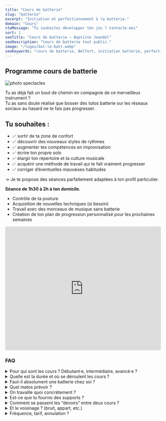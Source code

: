 ```yaml
---
title: "Cours de batterie"
slug: "batterie"
excerpt: "Initiation et perfectionnement à la batterie."
domain: "Cours"
ctaMessage: "Tu souhaites développer ton jeu ? Contacte-moi"
sort: 1
seoTitle: "Cours de batterie — Baptiste Jeandel"
seoDescription: "Cours de batterie tout public."
image: "/logos/bat-le-batt.webp"
seoKeywords: "cours de batterie, Belfort, initiation batterie, perfectionnement, technique mains et pieds, improvisation, solo de batterie, backing tracks, métronome, professeur de batterie"
---
```

## Programme cours de batterie

![photo spectacles](/images/cours-de-batterie/cours-de-batterie-avec-batlebatt.webp)

Tu as déjà fait un bout de chemin en compagnie de ce merveilleux instrument ?  
Tu as sans doute réalisé que bosser des tutos batterie sur les réseaux sociaux au hasard ne te fais pas progresser.

## Tu souhaites :
- ✅ sortir de ta zone de confort
- ✅ découvrir des nouveaux styles de rythmes
- ✅ augmenter tes compétences en improvisation
- ✅ écrire ton propre solo
- ✅ élargir ton répertoire et ta culture musicale
- ✅ acquérir une méthode de travail qui te fait vraiment progresser
- ✅ corriger d’éventuelles mauvaises habitudes

→ Je te propose des séances parfaitement adaptées à ton profil particulier.

**Séance de 1h30 à 2h à ton domicile.**

- Contrôle de ta posture
- Acquisition de nouvelles techniques (si besoin)
- Travail avec des morceaux de musique sans batterie 
- Création de ton plan de progression personnalisé pour les prochaines semaines


<iframe width="100%" height="400" src="https://www.youtube.com/embed/pPTc98-T_d0?si=9kgd2owic0yifTq_" title="YouTube video player" frameborder="0" allow="accelerometer; autoplay; clipboard-write; encrypted-media; gyroscope; picture-in-picture; web-share" referrerpolicy="strict-origin-when-cross-origin" allowfullscreen></iframe>

### FAQ

<details>
  <summary>Pour qui sont les cours ? Débutant·e, intermédiaire, avancé·e ?</summary>
  Pour tous niveaux. On part de ton jeu réel (forces, blocages) et on construit un plan qui te fait progresser sans blabla.
</details>

<details>
  <summary>Quelle est la durée et où se déroulent les cours ?</summary>
  <strong>1h30 à 2h</strong>, directement <strong>à ton domicile</strong> — pratique et efficace pour travailler sur TON kit.
</details>

<details>
  <summary>Faut-il absolument une batterie chez soi ?</summary>
  Idéalement oui (élec ou acoustique). Sinon, on démarre sur <strong>pad + baguettes</strong> le temps d’équiper le coin drum (solutions step-by-step possibles).
</details>

<details>
  <summary>Quel matos prévoir ?</summary>
  Ton kit (ou pad), une <strong>paire de baguettes</strong> qui te va, un <strong>métronome</strong> (appli ok) et de quoi diffuser des <strong>backing tracks</strong> (enceinte/casque).
</details>

<details>
  <summary>On travaille quoi concrètement ?</summary>
  <strong>Posture</strong>, sons et gestes, <strong>techniques</strong> (mains/pieds), styles nouveaux, <strong>impro</strong>, écriture de <strong>solo</strong>, jeu sur <strong>morceaux sans batterie</strong>, et un <strong>plan de progression</strong> clair pour les semaines à venir.
</details>

<details>
  <summary>Est-ce que tu fournis des supports ?</summary>
  Oui : <strong>exos structurés</strong>, <strong>backing tracks</strong>, playlists de références et quelques fiches PDF pour ancrer les acquis.
</details>

<details>
  <summary>Comment se passent les “devoirs” entre deux cours ?</summary>
  Une routine courte et <strong>mesurable</strong> (par jour/semaine), avec objectifs simples : tempo, endurance, vocabulaire rythmique. Le but : progrès visibles, pas de grind inutile.
</details>

<details>
  <summary>Et le voisinage ? (bruit, appart, etc.)</summary>
  On optimise : <strong>kit électronique + casque</strong>, sourdines, pads, horaires malins. Oui, on peut bosser sans déclencher la guerre des voisins 😉.
</details>

<details>
  <summary>Fréquence, tarif, annulation ?</summary>
  <strong>Sur devis</strong> selon format (ponctuel, bimensuel, hebdo). En cas d’empêchement, tu me préviens au plus tôt et on replanifie.
</details>
